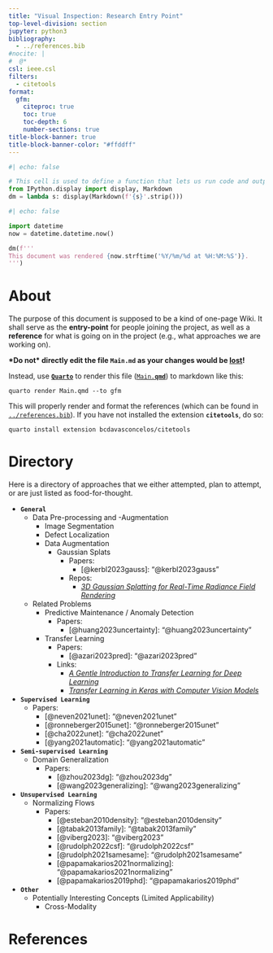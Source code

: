 ```yaml
---
title: "Visual Inspection: Research Entry Point"
top-level-division: section
jupyter: python3
bibliography:
  - ../references.bib
#nocite: |
#  @*
csl: ieee.csl
filters:
  - citetools
format:
  gfm:
    citeproc: true
    toc: true
    toc-depth: 6
    number-sections: true
title-block-banner: true
title-block-banner-color: "#ffddff"
---
```



```python
#| echo: false

# This cell is used to define a function that lets us run code and output the result as markdown, BEFORE it is rendered by Quarto.
from IPython.display import display, Markdown
dm = lambda s: display(Markdown(f'{s}'.strip()))
```


```python
#| echo: false

import datetime 
now = datetime.datetime.now()

dm(f'''
This document was rendered {now.strftime('%Y/%m/%d at %H:%M:%S')}.
''')
```


# About

The purpose of this document is supposed to be a kind of one-page Wiki.
It shall serve as the **entry-point** for people joining the project, as well as a **reference** for what is going on in the project (e.g., what approaches we are working on).


**\*Do not\* directly edit the file `Main.md` as your changes would be <u>lost</u>!**

Instead, use [**`Quarto`**](https://quarto.org/) to render this file ([`Main.`**`qmd`**](./Main.qmd)) to markdown like this:

```script
quarto render Main.qmd --to gfm
```

This will properly render and format the references (which can be found in [`../references.bib`](../references.bib)).
If you have not installed the extension **`citetools`**, do so:

```script
quarto install extension bcdavasconcelos/citetools
```


# Directory

Here is a directory of approaches that we either attempted, plan to attempt, or are just listed as food-for-thought.


- **`General`**
  - Data Pre-processing and -Augmentation
    - Image Segmentation
    - Defect Localization
    - Data Augmentation
      - Gaussian Splats
        - Papers:
          - [@kerbl2023gauss]: "[@kerbl2023gauss]{.title}"
        - Repos:
          - [*3D Gaussian Splatting for Real-Time Radiance Field Rendering*](https://github.com/graphdeco-inria/gaussian-splatting)
  - Related Problems
    - Predictive Maintenance / Anomaly Detection
      - Papers:
        - [@huang2023uncertainty]: "[@huang2023uncertainty]{.title}"
    - Transfer Learning
      - Papers:
        - [@azari2023pred]: "[@azari2023pred]{.title}"
      - Links:
        - [*A Gentle Introduction to Transfer Learning for Deep Learning*](https://machinelearningmastery.com/transfer-learning-for-deep-learning/)
        - [*Transfer Learning in Keras with Computer Vision Models*](https://machinelearningmastery.com/how-to-use-transfer-learning-when-developing-convolutional-neural-network-models/)
- **`Supervised Learning`**
  - Papers:
    - [@neven2021unet]: "[@neven2021unet]{.title}"
    - [@ronneberger2015unet]: "[@ronneberger2015unet]{.title}"
    - [@cha2022unet]: "[@cha2022unet]{.title}"
    - [@yang2021automatic]: "[@yang2021automatic]{.title}"
- **`Semi-supervised Learning`**
  - Domain Generalization
    - Papers:
      - [@zhou2023dg]: "[@zhou2023dg]{.title}"
      - [@wang2023generalizing]: "[@wang2023generalizing]{.title}"
- **`Unsupervised Learning`**
  - Normalizing Flows
    - Papers:
      - [@esteban2010density]: "[@esteban2010density]{.title}"
      - [@tabak2013family]: "[@tabak2013family]{.title}"
      - [@viberg2023]: "[@viberg2023]{.title}"
      - [@rudolph2022csf]: "[@rudolph2022csf]{.title}"
      - [@rudolph2021samesame]: "[@rudolph2021samesame]{.title}"
      - [@papamakarios2021normalizing]: "[@papamakarios2021normalizing]{.title}"
      - [@papamakarios2019phd]: "[@papamakarios2019phd]{.title}"
- **`Other`**
  - Potentially Interesting Concepts (Limited Applicability)
    - Cross-Modality



# References {-}
